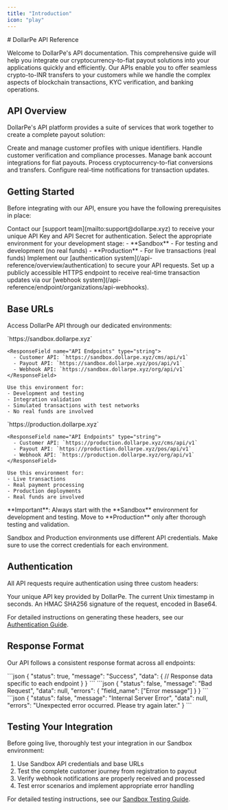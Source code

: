 ```yaml
---
title: "Introduction"
icon: "play"
---
```


<Highlight>
  # DollarPe API Reference
</Highlight>

Welcome to DollarPe's API documentation. This comprehensive guide will help you integrate our cryptocurrency-to-fiat payout solutions into your applications quickly and efficiently. Our APIs enable you to offer seamless crypto-to-INR transfers to your customers while we handle the complex aspects of blockchain transactions, KYC verification, and banking operations.

## API Overview

DollarPe's API platform provides a suite of services that work together to create a complete payout solution:

<CardGroup cols={3}>
  <Card title="Customer API" icon="user" href="/api-reference/endpoint/customer/create">
    Create and manage customer profiles with unique identifiers.
  </Card>
  <Card title="KYC API" icon="id-card" href="/api-reference/endpoint/kyc/add-kyc-data">
    Handle customer verification and compliance processes.
  </Card>
  <Card title="Bank API" icon="building-columns" href="/api-reference/endpoint/bank/add-account">
    Manage bank account integrations for fiat payouts.
  </Card>
  <Card title="Payout API" icon="money-bill-transfer" href="/api-reference/endpoint/payout/initiate">
    Process cryptocurrency-to-fiat conversions and transfers.
  </Card>
  <Card title="Webhook API" icon="bell" href="/api-reference/endpoint/organizations/api-webhooks">
    Configure real-time notifications for transaction updates.
  </Card>
</CardGroup>

## Getting Started

Before integrating with our API, ensure you have the following prerequisites in place:

<Steps>
  <Step title="Obtain API Credentials">
    Contact our [support team](mailto:support@dollarpe.xyz) to receive your unique API Key and API Secret for authentication.
  </Step>
  <Step title="Choose Environment">
    Select the appropriate environment for your development stage:
    - **Sandbox** - For testing and development (no real funds)
    - **Production** - For live transactions (real funds)
  </Step>
  <Step title="Set Up Authentication">
    Implement our [authentication system](/api-reference/overview/authentication) to secure your API requests.
  </Step>
  <Step title="Configure Webhooks">
    Set up a publicly accessible HTTPS endpoint to receive real-time transaction updates via our [webhook system](/api-reference/endpoint/organizations/api-webhooks).
  </Step>
</Steps>

## Base URLs

Access DollarPe API through our dedicated environments:

<Tabs>
  <Tab title="Sandbox">
    <ResponseField name="Base URL" type="string">
      `https://sandbox.dollarpe.xyz`
    </ResponseField>
    
    <ResponseField name="API Endpoints" type="string">
      - Customer API: `https://sandbox.dollarpe.xyz/cms/api/v1`
      - Payout API: `https://sandbox.dollarpe.xyz/pos/api/v1`
      - Webhook API: `https://sandbox.dollarpe.xyz/org/api/v1`
    </ResponseField>
    
    Use this environment for:
    - Development and testing
    - Integration validation
    - Simulated transactions with test networks
    - No real funds are involved
  </Tab>
  <Tab title="Production">
    <ResponseField name="Base URL" type="string">
      `https://production.dollarpe.xyz`
    </ResponseField>
    
    <ResponseField name="API Endpoints" type="string">
      - Customer API: `https://production.dollarpe.xyz/cms/api/v1`
      - Payout API: `https://production.dollarpe.xyz/pos/api/v1`
      - Webhook API: `https://production.dollarpe.xyz/org/api/v1`
    </ResponseField>
    
    Use this environment for:
    - Live transactions
    - Real payment processing
    - Production deployments
    - Real funds are involved
  </Tab>
</Tabs>

<Warning>
  **Important**: Always start with the **Sandbox** environment for development and testing.  
  Move to **Production** only after thorough testing and validation.
  
  Sandbox and Production environments use different API credentials. Make sure to use the correct credentials for each environment.
</Warning>

## Authentication

All API requests require authentication using three custom headers:

<ResponseField name="X-API-KEY" type="string" required>
  Your unique API key provided by DollarPe.
</ResponseField>

<ResponseField name="X-TIMESTAMP" type="integer" required>
  The current Unix timestamp in seconds.
</ResponseField>

<ResponseField name="X-SIGNATURE" type="string" required>
  An HMAC SHA256 signature of the request, encoded in Base64.
</ResponseField>

For detailed instructions on generating these headers, see our [Authentication Guide](/api-reference/overview/authentication).

## Response Format

Our API follows a consistent response format across all endpoints:

<Tabs>
  <Tab title="Success Response">
    ```json
    {
        "status": true,
        "message": "Success",
        "data": {
            // Response data specific to each endpoint
        }
    }
    ```
  </Tab>
  <Tab title="Bad Request">
    ```json
    {
        "status": false,
        "message": "Bad Request",
        "data": null,
        "errors": {
            "field_name": ["Error message"]
        }
    }
    ```
  </Tab>
  <Tab title="Internal Server Error">
    ```json
    {
        "status": false,
        "message": "Internal Server Error",
        "data": null,
        "errors": "Unexpected error occurred. Please try again later."
    }
    ```
  </Tab>
</Tabs>

## Testing Your Integration

Before going live, thoroughly test your integration in our Sandbox environment:

1. Use Sandbox API credentials and base URLs
2. Test the complete customer journey from registration to payout
3. Verify webhook notifications are properly received and processed
4. Test error scenarios and implement appropriate error handling

For detailed testing instructions, see our [Sandbox Testing Guide](/guides/sandbox-testing).
